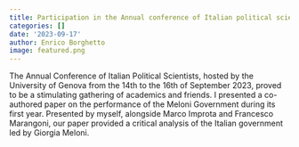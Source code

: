 ```yaml
---
title: Participation in the Annual conference of Italian political scientists in Genova
categories: []
date: '2023-09-17'
author: Enrico Borghetto
image: featured.png
---
```


The Annual Conference of Italian Political Scientists, hosted by the University of Genova from the 14th to the 16th of September 2023, proved to be a stimulating gathering of academics and friends. I presented a co-authored paper on the performance of the Meloni Government during its first year. Presented by myself, alongside Marco Improta and Francesco Marangoni, our paper provided a critical analysis of the Italian government led by Giorgia Meloni.
